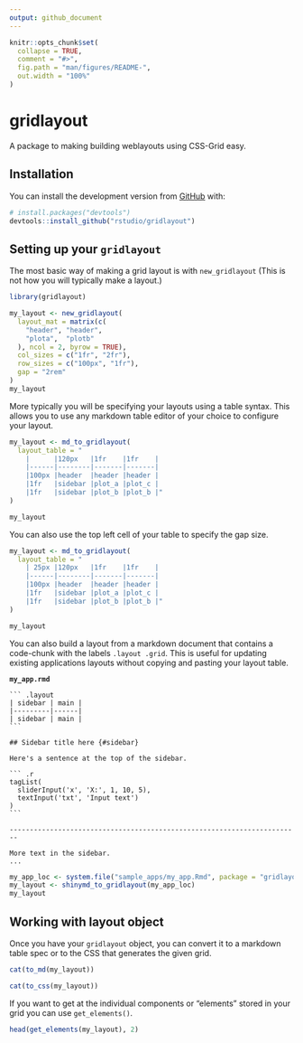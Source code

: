 ```yaml
---
output: github_document
---
```


<!-- README.md is generated from README.Rmd. Please edit that file -->

```r
knitr::opts_chunk$set(
  collapse = TRUE,
  comment = "#>",
  fig.path = "man/figures/README-",
  out.width = "100%"
)
```

# gridlayout

<!-- badges: start -->
<!-- badges: end -->

A package to making building weblayouts using CSS-Grid easy.

## Installation

You can install the development version from [GitHub](https://github.com/) with:

``` r
# install.packages("devtools")
devtools::install_github("rstudio/gridlayout")
```

## Setting up your `gridlayout`

The most basic way of making a grid layout is with `new_gridlayout` (This is not how you will typically make a layout.)

```r
library(gridlayout)

my_layout <- new_gridlayout(
  layout_mat = matrix(c(
    "header", "header",
    "plota",  "plotb"
  ), ncol = 2, byrow = TRUE),
  col_sizes = c("1fr", "2fr"),
  row_sizes = c("100px", "1fr"),
  gap = "2rem"
)
my_layout
```


More typically you will be specifying your layouts using a table syntax. This allows you to use any markdown table editor of your choice to configure your layout.

```r
my_layout <- md_to_gridlayout(
  layout_table = "
    |      |120px   |1fr    |1fr    |
    |------|--------|-------|-------|
    |100px |header  |header |header |
    |1fr   |sidebar |plot_a |plot_c |
    |1fr   |sidebar |plot_b |plot_b |"
)

my_layout
```

You can also use the top left cell of your table to specify the gap size.

```r
my_layout <- md_to_gridlayout(
  layout_table = "
    | 25px |120px   |1fr    |1fr    |
    |------|--------|-------|-------|
    |100px |header  |header |header |
    |1fr   |sidebar |plot_a |plot_c |
    |1fr   |sidebar |plot_b |plot_b |"
)

my_layout
```

You can also build a layout from a markdown document that contains a code-chunk with the labels `.layout .grid`. This is useful for updating existing applications layouts without copying and pasting your layout table.


__`my_app.rmd`__
````
``` .layout
| sidebar | main |
|---------|------|
| sidebar | main |
```

## Sidebar title here {#sidebar}

Here's a sentence at the top of the sidebar.

``` .r
tagList(
  sliderInput('x', 'X:', 1, 10, 5),
  textInput('txt', 'Input text')
)
```

------------------------------------------------------------------------

More text in the sidebar.
...
````

````r
my_app_loc <- system.file("sample_apps/my_app.Rmd", package = "gridlayout")
my_layout <- shinymd_to_gridlayout(my_app_loc)
my_layout
````


## Working with layout object

Once you have your `gridlayout` object, you can convert it to a markdown table spec or to the CSS that generates the given grid.

```r
cat(to_md(my_layout))
```

```r
cat(to_css(my_layout))
```

If you want to get at the individual components or "elements" stored in your grid you can use `get_elements()`.

```r
head(get_elements(my_layout), 2)

```


